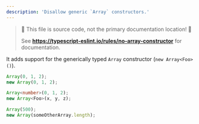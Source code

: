 ---
description: 'Disallow generic `Array` constructors.'
---


> 🛑 This file is source code, not the primary documentation location! 🛑
>
> See **https://typescript-eslint.io/rules/no-array-constructor** for documentation.

It adds support for the generically typed `Array` constructor (`new Array<Foo>()`).

<Tabs>
<TabItem value="❌ Incorrect">

```ts
Array(0, 1, 2);
new Array(0, 1, 2);
```

</TabItem>
<TabItem value="✅ Correct">

```ts
Array<number>(0, 1, 2);
new Array<Foo>(x, y, z);

Array(500);
new Array(someOtherArray.length);
```

</TabItem>
</Tabs>
